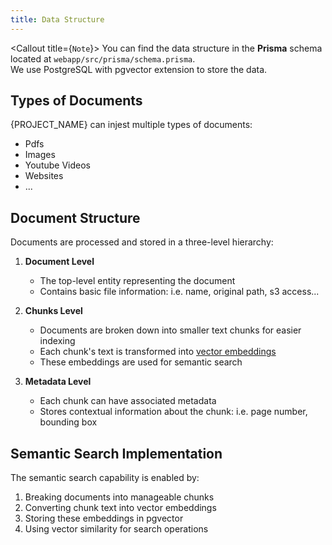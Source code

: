 ```yaml
---
title: Data Structure
---
```



<Callout title={`Note`}>
You can find the data structure in the **Prisma** schema located at `webapp/src/prisma/schema.prisma`. <br/>
We use PostgreSQL with pgvector extension to store the data.
</Callout>


## Types of Documents
{PROJECT_NAME} can injest multiple types of documents:
- Pdfs
- Images
- Youtube Videos
- Websites
- ...

## Document Structure

Documents are processed and stored in a three-level hierarchy:

1. **Document Level**
   - The top-level entity representing the document
   - Contains basic file information: i.e. name, original path, s3 access...
2. **Chunks Level**
   - Documents are broken down into smaller text chunks for easier indexing
   - Each chunk's text is transformed into <a href="/technology#text-embeddings" target="_blank">vector embeddings</a>
   - These embeddings are used for semantic search

3. **Metadata Level**
   - Each chunk can have associated metadata
   - Stores contextual information about the chunk: i.e. page number, bounding box

## Semantic Search Implementation

The semantic search capability is enabled by:
1. Breaking documents into manageable chunks
2. Converting chunk text into vector embeddings
3. Storing these embeddings in pgvector
4. Using vector similarity for search operations
